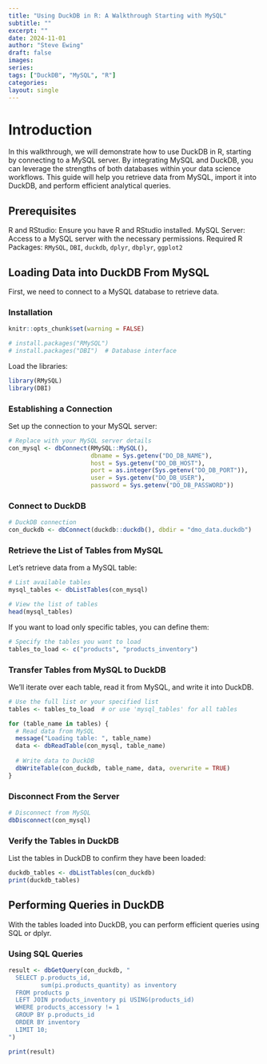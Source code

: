 ---
title: "Using DuckDB in R: A Walkthrough Starting with MySQL"
subtitle: ""
excerpt: ""
date: 2024-11-01
author: "Steve Ewing"
draft: false
images:
series:
tags: ["DuckDB", "MySQL", "R"]
categories:
layout: single
---

# Introduction

In this walkthrough, we will demonstrate how to use DuckDB in R, starting by connecting to a MySQL server. By integrating MySQL and DuckDB, you can leverage the strengths of both databases within your data science workflows. This guide will help you retrieve data from MySQL, import it into DuckDB, and perform efficient analytical queries.

## Prerequisites

R and RStudio: Ensure you have R and RStudio installed.
MySQL Server: Access to a MySQL server with the necessary permissions.
Required R Packages: ```RMySQL```, ```DBI```, ```duckdb```, ```dplyr```, ```dbplyr```, ```ggplot2```

## Loading Data into DuckDB From MySQL

First, we need to connect to a MySQL database to retrieve data.

### Installation

```{r setup, include=FALSE}
knitr::opts_chunk$set(warning = FALSE)
```

```{r}
# install.packages("RMySQL")
# install.packages("DBI")  # Database interface
```

Load the libraries:

```{r}
library(RMySQL)
library(DBI)
```

### Establishing a Connection

Set up the connection to your MySQL server:

```{r}
# Replace with your MySQL server details
con_mysql <- dbConnect(RMySQL::MySQL(),
                       dbname = Sys.getenv("DO_DB_NAME"),
                       host = Sys.getenv("DO_DB_HOST"), 
                       port = as.integer(Sys.getenv("DO_DB_PORT")),
                       user = Sys.getenv("DO_DB_USER"),
                       password = Sys.getenv("DO_DB_PASSWORD"))

```

### Connect to DuckDB

```{r}
# DuckDB connection
con_duckdb <- dbConnect(duckdb::duckdb(), dbdir = "dmo_data.duckdb")
```

### Retrieve the List of Tables from MySQL

Let's retrieve data from a MySQL table:

```{r}
# List available tables
mysql_tables <- dbListTables(con_mysql)

# View the list of tables
head(mysql_tables)
```

If you want to load only specific tables, you can define them:

```{r}
# Specify the tables you want to load
tables_to_load <- c("products", "products_inventory")
```

### Transfer Tables from MySQL to DuckDB

We'll iterate over each table, read it from MySQL, and write it into DuckDB.

```{r, warning = FALSE}
# Use the full list or your specified list
tables <- tables_to_load  # or use 'mysql_tables' for all tables

for (table_name in tables) {
  # Read data from MySQL
  message("Loading table: ", table_name)
  data <- dbReadTable(con_mysql, table_name)
  
  # Write data to DuckDB
  dbWriteTable(con_duckdb, table_name, data, overwrite = TRUE)
} 
```

### Disconnect From the Server

```{r}
# Disconnect from MySQL
dbDisconnect(con_mysql)
```

### Verify the Tables in DuckDB

List the tables in DuckDB to confirm they have been loaded:

```{r}
duckdb_tables <- dbListTables(con_duckdb)
print(duckdb_tables)
```

## Performing Queries in DuckDB

With the tables loaded into DuckDB, you can perform efficient queries using SQL or dplyr.

### Using SQL Queries

```{r}
result <- dbGetQuery(con_duckdb, "
  SELECT p.products_id, 
         sum(pi.products_quantity) as inventory
  FROM products p
  LEFT JOIN products_inventory pi USING(products_id)
  WHERE products_accessory != 1
  GROUP BY p.products_id
  ORDER BY inventory
  LIMIT 10;
")

print(result)

```
